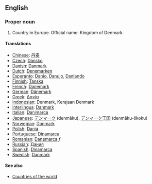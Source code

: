 ==English==

===Proper noun===

# Country in Europe. Official name: Kingdom of Denmark.

====Translations====
*[[Chinese]]: [[丹麦]]
*[[Czech]]: [[Dánsko]]
*[[Danish]]: [[Danmark]]
*[[Dutch]]: [[Denemarken]]
*[[Esperanto]]: [[Danio]], [[Danujo]], [[Danlando]]
*[[Finnish]]: [[Tanska]]
*[[French]]: [[Danemark]]
*[[German]]: [[Dänemark]]
*[[Greek]]: [[Δανία]]
*[[Indonesian]]: Denmark, Kerajaan Denmark
*[[Interlingua]]: [[Danmark]]
*[[Italian]]: [[Danimarca]]
*[[Japanese]]: [[デンマーク]] (denmāku),  [[デンマーク]][[王国]] (denmāku-ōkoku)
*[[Norwegian]]: [[Danmark]]
*[[Polish]]: [[Dania]]
*[[Portuguese]]: [[Dinamarca]]
*[[Romanian]]: [[Danemarca]] ''f''
*[[Russian]]: [[Дания]]
*[[Spanish]]: [[Dinamarca]]
*[[Swedish]]: [[Danmark]]

====See also====
*[[Countries of the world]]